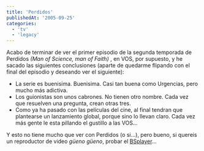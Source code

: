 ```yaml
---
title: 'Perdidos'
publishedAt: '2005-09-25'
categories:
  - 'tv'
  - 'legacy'
---
```


Acabo de terminar de ver el primer episodio de la segunda temporada de Perdidos _(Man of Science, man of Faith)_ , en VOS, por supuesto, y he sacado las siguientes conclusiones (aparte de quedarme flipando con el final del episodio y deseando ver el siguiente):

- La serie es buenisima. Buenisima. Casi tan buena como Urgencias, pero mucho más adictiva.
- Los guionistas son unos cabrones. No tienen otro nombre. Cada vez que resuelven una pregunta, crean otras tres.
- Como ya ha pasado con las películas del cine, al final tendran que plantearse un lanzamiento global, porque sino lo llevan claro. Cada vez más gente le esta pillando el gustillo a las VOS...

Y esto no tiene mucho que ver con Perdidos (o si...), pero bueno, si quereis un reproductor de video _güeno güeno_, probar el [BSplayer](http://www.bsplayer.org/)...
